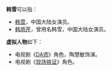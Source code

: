 '''韩雪'''可以指：
*[[韩雪|韩雪]]，中国大陆女演员。
*[[韩雨芹|韩雨芹]]，曾用名韩雪，中国大陆女演员。
'''虚拟人物'''如下：
*电视剧《[[DA师|DA师]]》角色，陶慧敏饰演。
*电视剧《[[现场铁证|现场铁证]]》角色。
{{消歧义|X雪|cat=二字韩姓人名消歧义}}